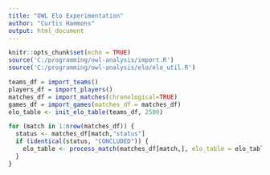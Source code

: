 ```yaml
---
title: "OWL Elo Experimentation"
author: "Curtis Hammons"
output: html_document
---
```


```r
knitr::opts_chunk$set(echo = TRUE)
source('C:/programming/owl-analysis/import.R')
source('C:/programming/owl-analysis/elo/elo_util.R')
```


```r
teams_df = import_teams()
players_df = import_players()
matches_df = import_matches(chronological=TRUE)
games_df = import_games(matches_df = matches_df)
elo_table <- init_elo_table(teams_df, 2500)

for (match in 1:nrow(matches_df)) {
  status <- matches_df[match,"status"]
  if (identical(status, "CONCLUDED")) {
    elo_table <- process_match(matches_df[match,], elo_table = elo_table, k=50)
  }
}
```

